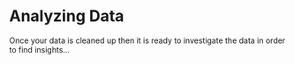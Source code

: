 # **Analyzing Data**

Once your data is cleaned up then it is ready to investigate the data in order to find insights...
